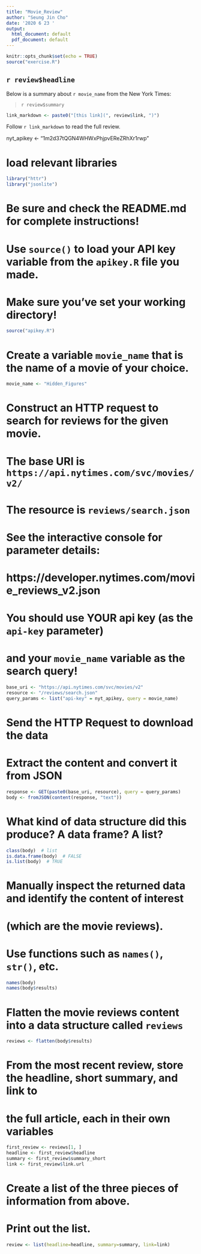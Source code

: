 ---
title: "Movie_Review"
author: "Seung Jin Cho"
date: '2020 6 23 '
output:
  html_document: default
  pdf_document: default
---

```{r setup, include=FALSE}
knitr::opts_chunk$set(echo = TRUE)
source("exercise.R")
```

## `r review$headline`

Below is a summary about `r movie_name` from the New York Times:

> `r review$summary`
```{r link, echo = FALSE}
link_markdown <- paste0("[this link](", review$link, ")")
```

Follow `r link_markdown` to read the full review.


nyt_apikey <- "1m2d37tQGN4WHWxPhjpvEReZRhXr1rwp"

# load relevant libraries
```{r}
library("httr")
library("jsonlite")
```



# Be sure and check the README.md for complete instructions!


# Use `source()` to load your API key variable from the `apikey.R` file you made.
# Make sure you've set your working directory!
```{r}
source("apikey.R")
```


# Create a variable `movie_name` that is the name of a movie of your choice.
```{r}
movie_name <- "Hidden_Figures"
```

# Construct an HTTP request to search for reviews for the given movie.
# The base URI is `https://api.nytimes.com/svc/movies/v2/`
# The resource is `reviews/search.json`
# See the interactive console for parameter details:
#   https://developer.nytimes.com/movie_reviews_v2.json
#
# You should use YOUR api key (as the `api-key` parameter)
# and your `movie_name` variable as the search query!
```{r}
base_uri <- "https://api.nytimes.com/svc/movies/v2"
resource <- "/reviews/search.json"
query_params <- list("api-key" = nyt_apikey, query = movie_name)
```

# Send the HTTP Request to download the data
# Extract the content and convert it from JSON
```{r}
response <- GET(paste0(base_uri, resource), query = query_params)
body <- fromJSON(content(response, "text"))
```

# What kind of data structure did this produce? A data frame? A list?
```{r}
class(body)  # list
is.data.frame(body)  # FALSE
is.list(body)  # TRUE
```

# Manually inspect the returned data and identify the content of interest 
# (which are the movie reviews).
# Use functions such as `names()`, `str()`, etc.
```{r}
names(body)
names(body$results)
```


# Flatten the movie reviews content into a data structure called `reviews`

```{r}
reviews <- flatten(body$results)
```


# From the most recent review, store the headline, short summary, and link to
# the full article, each in their own variables

```{r}
first_review <- reviews[1, ]
headline <- first_review$headline
summary <- first_review$summary_short
link <- first_review$link.url
```


# Create a list of the three pieces of information from above. 
# Print out the list.
```{r}
review <- list(headline=headline, summary=summary, link=link)
```
